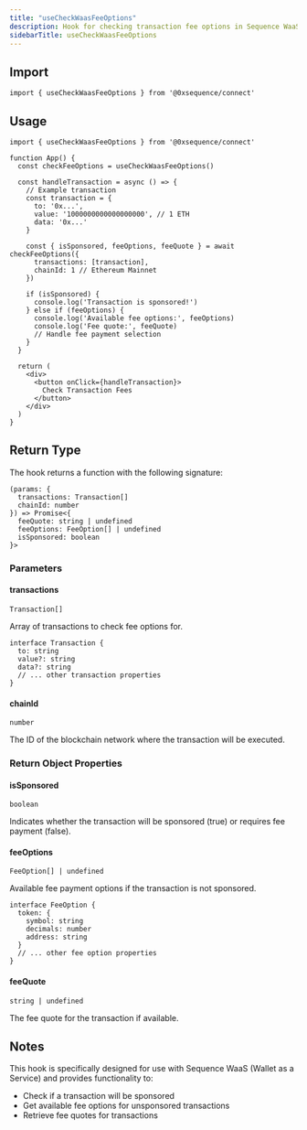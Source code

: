```yaml
---
title: "useCheckWaasFeeOptions"
description: Hook for checking transaction fee options in Sequence WaaS
sidebarTitle: useCheckWaasFeeOptions
---
```


## Import

```tsx
import { useCheckWaasFeeOptions } from '@0xsequence/connect'
```

## Usage

```tsx
import { useCheckWaasFeeOptions } from '@0xsequence/connect'

function App() {
  const checkFeeOptions = useCheckWaasFeeOptions()
  
  const handleTransaction = async () => {
    // Example transaction
    const transaction = {
      to: '0x...',
      value: '1000000000000000000', // 1 ETH
      data: '0x...'
    }
    
    const { isSponsored, feeOptions, feeQuote } = await checkFeeOptions({
      transactions: [transaction],
      chainId: 1 // Ethereum Mainnet
    })
    
    if (isSponsored) {
      console.log('Transaction is sponsored!')
    } else if (feeOptions) {
      console.log('Available fee options:', feeOptions)
      console.log('Fee quote:', feeQuote)
      // Handle fee payment selection
    }
  }
  
  return (
    <div>
      <button onClick={handleTransaction}>
        Check Transaction Fees
      </button>
    </div>
  )
}
```

## Return Type

The hook returns a function with the following signature:

```tsx
(params: {
  transactions: Transaction[]
  chainId: number
}) => Promise<{
  feeQuote: string | undefined
  feeOptions: FeeOption[] | undefined
  isSponsored: boolean
}>
```

### Parameters

#### transactions

`Transaction[]`

Array of transactions to check fee options for.

```tsx
interface Transaction {
  to: string
  value?: string
  data?: string
  // ... other transaction properties
}
```

#### chainId

`number`

The ID of the blockchain network where the transaction will be executed.

### Return Object Properties

#### isSponsored

`boolean`

Indicates whether the transaction will be sponsored (true) or requires fee payment (false).

#### feeOptions

`FeeOption[] | undefined`

Available fee payment options if the transaction is not sponsored.

```tsx
interface FeeOption {
  token: {
    symbol: string
    decimals: number
    address: string
  }
  // ... other fee option properties
}
```

#### feeQuote

`string | undefined`

The fee quote for the transaction if available.

## Notes

This hook is specifically designed for use with Sequence WaaS (Wallet as a Service) and provides functionality to:

- Check if a transaction will be sponsored
- Get available fee options for unsponsored transactions
- Retrieve fee quotes for transactions
